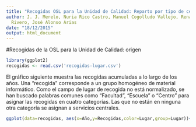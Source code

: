 ```yaml
---
title: "Recogidas OSL para la Unidad de Calidad: Reparto por tipo de centro"
author: J. J. Merelo, Nuria Rico Castro, Manuel Cogolludo Vallejo, Renato Luis Ramírez
  Rivero, José Alonso Arias
date: "18/12/2015"
output: html_document
---
```


#Recogidas de la OSL para la Unidad de Calidad: origen 

```r
library(ggplot2)
recogidas <- read.csv('recogidas-lugar.csv')
```

El gráfico siguiente muestra las recogidas acumuladas a lo largo de los años. Una "recogida" corresponde a un grupo homogéneo de material informático. Como el campo de lugar de recogida no está normalizado, se han buscado palabras comunes como "Facultad", "Escuela" o "Centro" para asignar las recogidas en cuatro categorías. Las que no están en ninguna otra categoría se asignan a servicios centrales. 


```r
ggplot(data=recogidas, aes(x=Año,y=Recogidas,color=Lugar,group=Lugar))+geom_line()+geom_point()
```
